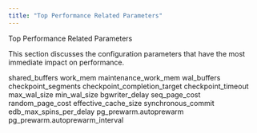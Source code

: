 ```yaml
---
title: "Top Performance Related Parameters"
---
```


<div id="top_performance_related_parameters" class="registered_link"></div>


<div class="index">

Top Performance Related Parameters

</div>

This section discusses the configuration parameters that have the most immediate impact on performance.

<div class="toctree" data-maxdepth="3">

shared_buffers work_mem maintenance_work_mem wal_buffers checkpoint_segments checkpoint_completion_target checkpoint_timeout max_wal_size min_wal_size bgwriter_delay seq_page_cost random_page_cost effective_cache_size synchronous_commit edb_max_spins_per_delay pg_prewarm.autoprewarm pg_prewarm.autoprewarm_interval

</div>
